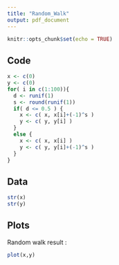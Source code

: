 ```yaml
---
title: "Random_Walk"
output: pdf_document
---
```


```r
knitr::opts_chunk$set(echo = TRUE)
```


## Code

```r
x <- c(0)
y <- c(0)
for( i in c(1:100)){
  d <- runif(1)
  s <- round(runif(1))
  if( d <= 0.5 ) {
    x <- c( x, x[i]+(-1)^s )
    y <- c( y, y[i] )
  }
  else {
    x <- c( x, x[i] )
    y <- c( y, y[i]+(-1)^s )
  }
}

```

## Data

```r
str(x)
str(y)
```

## Plots

Random walk result : 

```r
plot(x,y)
```

